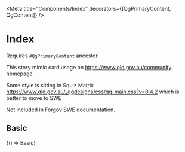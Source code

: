 


<Meta title="Components/Index" decorators={[QgPrimaryContent, QgContent]} />

# Index
Requires `#QgPrimaryContent` ancestor.

This story mimic card usage on https://www.qld.gov.au/community homepage

Some style is sitting in Squiz Matrix https://www.qld.gov.au/_qgdesigns/css/qg-main.css?v=0.4.2 which is better to move to SWE

Not included in Forgov SWE documentation.

## Basic

<Canvas sourceState="shown">
  <Story name="Basic" parameters={getDecoratedParameters(Basic)}>
    {() => Basic}
  </Story>
</Canvas>
